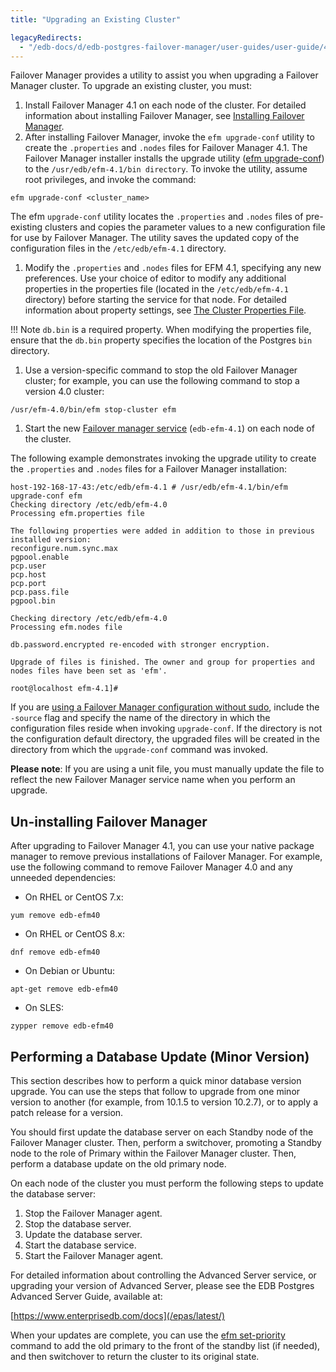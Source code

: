 ```yaml
---
title: "Upgrading an Existing Cluster"

legacyRedirects:
  - "/edb-docs/d/edb-postgres-failover-manager/user-guides/user-guide/4.1/upgrading_existing_cluster.html"
---
```


<div id="upgrading_existing_cluster" class="registered_link"></div>

Failover Manager provides a utility to assist you when upgrading a Failover Manager cluster. To upgrade an existing cluster, you must:

1.  Install Failover Manager 4.1 on each node of the cluster. For detailed information about installing Failover Manager, see [Installing Failover Manager](03_installing_efm/#installing_efm).
2.  After installing Failover Manager, invoke the `efm upgrade-conf` utility to create the `.properties` and `.nodes` files for Failover Manager 4.1. The Failover Manager installer installs the upgrade utility ([efm upgrade-conf](07_using_efm_utility/#efm_upgrade_conf)) to the `/usr/edb/efm-4.1/bin directory`. To invoke the utility, assume root privileges, and invoke the command:

```text
efm upgrade-conf <cluster_name>
```

The efm `upgrade-conf` utility locates the `.properties` and `.nodes` files of pre-existing clusters and copies the parameter values to a new configuration file for use by Failover Manager. The utility saves the updated copy of the configuration files in the `/etc/edb/efm-4.1` directory.

1.  Modify the `.properties` and `.nodes` files for EFM 4.1, specifying any new preferences. Use your choice of editor to modify any additional properties in the properties file (located in the `/etc/edb/efm-4.1` directory) before starting the service for that node. For detailed information about property settings, see [The Cluster Properties File](04_configuring_efm/01_cluster_properties/#cluster_properties).

!!! Note
    `db.bin` is a required property. When modifying the properties file, ensure that the `db.bin` property specifies the location of the Postgres `bin` directory.

1.  Use a version-specific command to stop the old Failover Manager cluster; for example, you can use the following command to stop a version 4.0 cluster:

```text
/usr/efm-4.0/bin/efm stop-cluster efm
```

1.  Start the new [Failover manager service](08_controlling_efm_service/#controlling_efm_service) (`edb-efm-4.1`) on each node of the cluster.

The following example demonstrates invoking the upgrade utility to create the `.properties` and `.nodes` files for a Failover Manager installation:

```text
host-192-168-17-43:/etc/edb/efm-4.1 # /usr/edb/efm-4.1/bin/efm upgrade-conf efm
Checking directory /etc/edb/efm-4.0
Processing efm.properties file

The following properties were added in addition to those in previous installed version:
reconfigure.num.sync.max
pgpool.enable
pcp.user
pcp.host
pcp.port
pcp.pass.file
pgpool.bin

Checking directory /etc/edb/efm-4.0
Processing efm.nodes file

db.password.encrypted re-encoded with stronger encryption.

Upgrade of files is finished. The owner and group for properties and nodes files have been set as 'efm'.

root@localhost efm-4.1]#
```

If you are [using a Failover Manager configuration without sudo](04_configuring_efm/04_extending_efm_permissions/#running_efm_without_sudo), include the `-source` flag and specify the name of the directory in which the configuration files reside when invoking `upgrade-conf`. If the directory is not the configuration default directory, the upgraded files will be created in the directory from which the `upgrade-conf` command was invoked.

**Please note**: If you are using a unit file, you must manually update the file to reflect the new Failover Manager service name when you perform an upgrade.

## Un-installing Failover Manager

After upgrading to Failover Manager 4.1, you can use your native package manager to remove previous installations of Failover Manager. For example, use the following command to remove Failover Manager 4.0 and any unneeded dependencies:

-   On RHEL or CentOS 7.x:

```text
yum remove edb-efm40
```

-   On RHEL or CentOS 8.x:

```text
dnf remove edb-efm40
```

-   On Debian or Ubuntu:

```text
apt-get remove edb-efm40
```

-   On SLES:

```text
zypper remove edb-efm40
```

## Performing a Database Update (Minor Version)

This section describes how to perform a quick minor database version upgrade. You can use the steps that follow to upgrade from one minor version to another (for example, from 10.1.5 to version 10.2.7), or to apply a patch release for a version.

You should first update the database server on each Standby node of the Failover Manager cluster. Then, perform a switchover, promoting a Standby node to the role of Primary within the Failover Manager cluster. Then, perform a database update on the old primary node.

On each node of the cluster you must perform the following steps to update the database server:

1.  Stop the Failover Manager agent.
2.  Stop the database server.
3.  Update the database server.
4.  Start the database service.
5.  Start the Failover Manager agent.

For detailed information about controlling the Advanced Server service, or upgrading your version of Advanced Server, please see the EDB Postgres Advanced Server Guide, available at:

[https://www.enterprisedb.com/docs](/epas/latest/)

When your updates are complete, you can use the [efm set-priority](07_using_efm_utility/#efm_set_priority) command to add the old primary to the front of the standby list (if needed), and then switchover to return the cluster to its original state.
